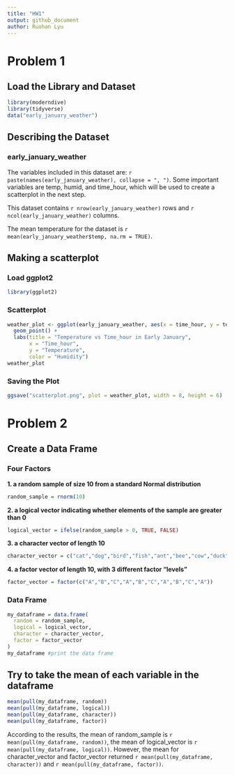 ```yaml
---
title: "HW1"
output: github_document
author: Ruohan Lyu
---
```


# Problem 1
## Load the Library and Dataset

```r
library(moderndive)
library(tidyverse)
data("early_january_weather")
```

## Describing the Dataset
### early_january_weather

The variables included in this dataset are: `r paste(names(early_january_weather), collapse = ", ")`. Some important variables are temp, humid, and time_hour, which will be used to create a scatterplot in the next step.

This dataset contains `r nrow(early_january_weather)` rows and `r ncol(early_january_weather)` columns.

The mean temperature for the dataset is `r mean(early_january_weather$temp, na.rm = TRUE)`.

## Making a scatterplot
### Load ggplot2

```r
library(ggplot2)
```

### Scatterplot

```r
weather_plot <- ggplot(early_january_weather, aes(x = time_hour, y = temp, color = humid)) + 
  geom_point() + 
  labs(title = "Temperature vs Time_hour in Early January", 
       x = "Time_hour",
       y = "Temperature",
       color = "Humidity")
weather_plot
```

### Saving the Plot

```r
ggsave("scatterplot.png", plot = weather_plot, width = 8, height = 6)
```

# Problem 2
## Create a Data Frame
### Four Factors
**1. a random sample of size 10 from a standard Normal distribution**
```r
random_sample = rnorm(10)
```

**2. a logical vector indicating whether elements of the sample are greater than 0**
```r
logical_vector = ifelse(random_sample > 0, TRUE, FALSE)
```

**3. a character vector of length 10**
```r
character_vector = c("cat","dog","bird","fish","ant","bee","cow","duck","lion","tiger")
```

**4. a factor vector of length 10, with 3 different factor “levels”**
```r
factor_vector = factor(c("A","B","C","A","B","C","A","B","C","A"))
```

### Data Frame
```r
my_dataframe = data.frame(
  random = random_sample,
  logical = logical_vector,
  character = character_vector,
  factor = factor_vector
)
my_dataframe #print the data frame
```

## Try to take the mean of each variable in the dataframe
```r
mean(pull(my_dataframe, random))
mean(pull(my_dataframe, logical))
mean(pull(my_dataframe, character))
mean(pull(my_dataframe, factor))
```

According to the results, the mean of random_sample is `r mean(pull(my_dataframe, random))`, the mean of logical_vector is `r mean(pull(my_dataframe, logical))`. However, the mean for character_vector and factor_vector returned `r mean(pull(my_dataframe, character))` and `r mean(pull(my_dataframe, factor))`.




